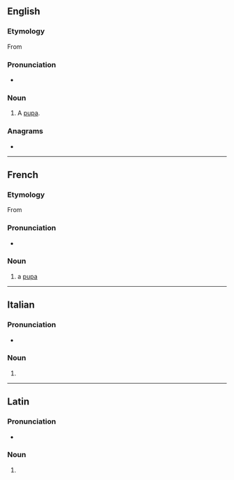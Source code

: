 {{also|pupë}}
==English==

===Etymology===
From {{bor|en|fr|pupe|notext=1}}

===Pronunciation===
* {{IPA|/pjup/|lang=en}}

===Noun===
{{en-noun}}

# A [[pupa]].

{{Webster 1913}}

===Anagrams===
* {{anagrams|en|uppe}}

----

==French==

===Etymology===
From {{der|fr|la|pūpa}}

===Pronunciation===
* {{IPA|/pyp/|lang=fr}}

===Noun===
{{fr-noun|f}}

# a [[pupa]]

----

==Italian==

===Pronunciation===
* {{IPA|/ˈpu.pe/|lang=it}}

===Noun===
{{head|it|noun plural form|g=f}}

# {{plural of|pupa|lang=it}}

----

==Latin==

===Pronunciation===
* {{la-pronunc|pūpe}}

===Noun===
{{la-noun-form|pūpe}}

# {{inflection of|pūpus||voc|s|lang=la}}